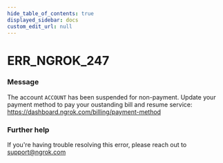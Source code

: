 ```yaml
---
hide_table_of_contents: true
displayed_sidebar: docs
custom_edit_url: null
---
```



# ERR_NGROK_247

### Message

The account `ACCOUNT` has been suspended for non-payment. Update your payment method to pay your oustanding bill and resume service: https://dashboard.ngrok.com/billing/payment-method

### Further help

If you're having trouble resolving this error, please reach out to [support@ngrok.com](mailto:support@ngrok.com?subject=Help%20with%20ERR_NGROK_247)

<ErrorDetails error="err_ngrok_247" />
